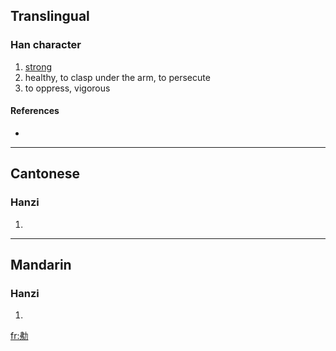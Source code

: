 ==Translingual==

===Han character===
{{Han char|rn=19|rad=力|as=05|sn=7|four=|canj=中弓大尸 (LNKS)}}

# [[strong]]
# healthy, to clasp under the arm, to persecute
# to oppress, vigorous

====References====
* {{Han ref|kx=0146.250|hdz=10369.030|uh=3517|ud=13591}}

----

==Cantonese==

===Hanzi===
{{yue-hanzi|jyut=|y=bei6, faai3 fan4 gaat1 ngaat6}}

# {{defn|Cantonese|sort=力05}}

----

==Mandarin==

===Hanzi===
{{cmn-hanzi|pin=[[fèi]] ([[fei4]])|wg=fei<sup>4</sup>}}

# {{defn|Mandarin|sort=力05}}

[[fr:㔗]]